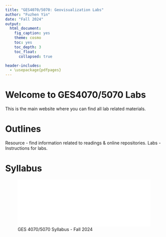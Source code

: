 ```yaml
---
title: "GES4070/5070: Geovisualization Labs"
author: "Fuzhen Yin"
date: "Fall 2024"
output: 
  html_document:
    fig_caption: yes
    theme: cosmo
    toc: yes
    toc_depth: 3
    toc_float: 
      collapsed: true

header-includes:
  - \usepackage{pdfpages}
---
```


# Welcome to GES4070/5070 Labs
This is the main website where you can find all lab related materials. 

# Outlines 
Resource - find information related to readings & online repositories. 
Labs - Instructions for labs. 

# Syllabus 


![GES 4070/5070 Syllabus - Fall 2024](figs/GES4070_5070_Syllabus_0828.pdf){width=100%}
